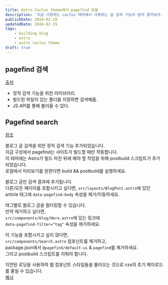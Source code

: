 ```yaml
---
title: Astro Cactus theme에서 pagefind 모듈
description: '지금 사용하는 cactus 테마에서 사용하는 글 검색 기능이 뭔지 찾아보자.                            '
publishDate: 2024-02-19
updatedDate: 2024-02-19
tags: 
    - building blog
    - astro
    - astro cactus theme
draft: true
---
```


## pagefind 검색

[출처](https://pagefind.app/)  
-   정적 검색 기능을 위한 라이브러리.  
-   빌드된 파일이 있는 폴더를 지정하면 검색해줌.  
-   JS API를 통해 불러올 수 있다.  


## Pagefind search
[참조](https://github.com/chrismwilliams/astro-theme-cactus?tab=readme-ov-file#pagefind-search)  

블로그 글 검색을 위한 정적 검색 기능 추가되었습니다.  
지금 구성에서 pagefind는 사이트가 빌드할 때만 작동합니다.  
이 테마에는 Astro가 빌드 마친 뒤에 해야 할 작업을 위해 postbuild 스크립트가 추가되었습니다.  
로컬에서 미리보기를 원한다면 build && postbuild를 실행하세요.  

블로그 글만 검색 결과에 추가됩니다.  
다른/모든 페이지를 포함시키고 싶다면, `src/layouts/BlogPost.astro`에 있던  
article 태그에 `data-pagefind-body` 속성을 제거/이동하세요.  

태그별로 블로그 글을 필터링할 수 있습니다.  
만약 제거하고 싶다면,  
`src/components/blog/Hero.astro`에 있는 링크에  
`data-pagefind-filter="tag"` 속성을 제거하세요.  

이 기능을 포함시키고 싶지 않다면,  
`src/components/Search.astro` 컴포넌트를 제거하고,  
package.json에서 `@pagefind/default-ui` & `pagefind`를 제거하세요.  
그리고 postbuild 스크립트를 지워야 합니다.  

지연된 로딩을 사용하여 웹 컴포넌트 스타일들을 불러오는 것으로 css의 초기 페이로드를 줄일 수 있습니다.  
[예시](https://github.com/chrismwilliams/astro-theme-cactus/pull/145#issue-1943779868)  

